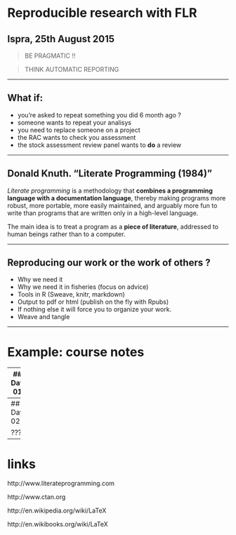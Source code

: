 Reproducible research with FLR
=========================

Ispra, 25th August 2015
-------------------------

> BE PRAGMATIC !!

> THINK AUTOMATIC REPORTING

---

## What if:

* you're asked to repeat something you did 6 month ago ?
* someone wants to repeat your analisys
* you need to replace someone on a project
* the RAC wants to check you assessment
* the stock assessment review panel wants to **do** a review

---

## Donald Knuth. "Literate Programming (1984)"

*Literate programming* is a methodology that **combines a programming language with a documentation language**, thereby making programs more robust, more portable, more easily maintained, and arguably more fun to write than programs that are written only in a high-level language. 

The main idea is to treat a program as a **piece of literature**, addressed to human beings rather than to a computer.

---

## Reproducing our work or the work of others ?

 - Why we need it 
 - Why we need it in fisheries (focus on advice)
 - Tools in R (Sweave, knitr, markdown)
 - Output to pdf or html (publish on the fly with Rpubs)
 - If nothing else it will force you to organize your work.
 - Weave and tangle

---

# Example: course notes

---
## Day 01

### Intro to FLR by Iago

* FLR rocks !! Although I'm a bit lost :(
* Something about versions and doggy rock bands from the 70' ...
* It can be installed from the repository

```
install.packages(repos="http://flr-project.org")
```

### Intro to FLQuants by Iago

```r
library(FLCore)
```

```r
# creator for FLQuant
FLQuant()
# some random thing
flq <- FLQuant(rnorm(100), dimnames=list(age=1:10, year=1:10))
```

```r
# This code doesn't work needs checking ...
flq <- FLQuant(rnorm(100), dimnames=c(age=1:10, year=1:10))
```

```r
# This code doesn't work needs checking ...
flq <- FLQuant(rnorm(100), dimnames=c(age=1:10, year=1:10))
```

Plots are easy, just call plot.

```r
plot(flq)
```

**NOTE:** How can I change the plot ...

---
## Day 02

???

---

# links

http://www.literateprogramming.com

http://www.ctan.org

http://en.wikipedia.org/wiki/LaTeX

http://en.wikibooks.org/wiki/LaTeX
